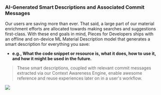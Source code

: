 ### AI-Generated Smart Descriptions and Associated Commit Messages
Our users are saving more than ever. That said, a large part of our material enrichment efforts are allocated towards making searches and suggestions first-class.
With these end goals in mind, Pieces for Developers ships with an offline and on-device ML Material Description model that generates a smart description for everything you save:
  - **e.g., What the code snippet or resource is, what it does, how to use it, and how it might be used in the future.**

   > These smart descriptions, coupled with relevant commit messages extracted via our Context Awareness Engine, enable awesome reference and reuse experiences later on in a user's workflow.

![](https://storage.googleapis.com/pieces_static_resources/vs_code_marketplace/GIFs/SMART_DESCRIPTION)
